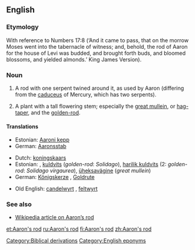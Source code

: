 {{wikisource1911Enc|Aaron's Rod}}
==English==

===Etymology===
With reference to Numbers 17:8 (‘And it came to pass, that on the morrow Moses went into the tabernacle of witness; and, behold, the rod of Aaron for the house of Levi was budded, and brought forth buds, and bloomed blossoms, and yielded almonds.’  King James Version).

===Noun===
{{en-noun|s|-}}

# {{archaic}} A rod with one serpent twined around it, as used by Aaron (differing from the [[caduceus]] of Mercury, which has two serpents).
# {{botany}} A plant with a tall flowering stem; especially the [[great mullein]], or [[hag-taper]], and the [[golden-rod]].

====Translations====
{{trans-top|rod used by Aaron}}
*Estonian: [[Aaroni kepp]]
*German: [[Aaronsstab]] {{m}}
{{trans-mid}}
{{trans-bottom}}

{{trans-top|tall plant}}
*Dutch: [[koningskaars]] {{f}}
*Estonian: , [[kuldvits]] (''golden-rod'': ''Solidago''), [[harilik kuldvits]] (2: ''golden-rod'': ''Solidago virgaurea''), [[üheksavägine]] (''great mullein'')
*German: [[Königskerze]] {{f}}, [[Goldrute]] {{f}}
{{trans-mid}}
*Old English: [[candelwyrt]] {{f}}, [[feltwyrt]] {{f}}
{{trans-bottom}}

===See also===
*[[w:en:Aaron's_rod|Wikipedia article on Aaron’s rod]]

[[Category:Biblical derivations]]
[[Category:English eponyms]]

[[et:Aaron's rod]]
[[ru:Aaron's rod]]
[[fi:Aaron's rod]]
[[zh:Aaron's rod]]
